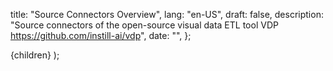   title: "Source Connectors Overview",
  lang: "en-US",
  draft: false,
  description:
    "Source connectors of the open-source visual data ETL tool VDP https://github.com/instill-ai/vdp",
  date: "",
};

  <DocsLayout meta={meta}>{children}</DocsLayout>
);
